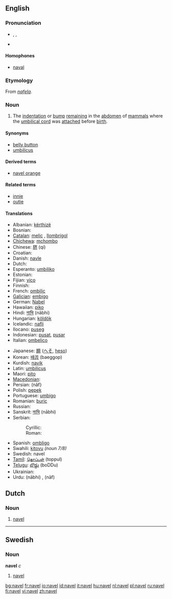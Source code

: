 ==English==

===Pronunciation===
* {{enPR|nā'vəl}}, {{IPA|/ˈneɪvəl/}}, {{SAMPA|/"neIv@l/}}
* {{rhymes|eɪvəl}}

====Homophones====
* [[naval]]

===Etymology===
From {{OE.}} ''[[nafela]]''.

===Noun===
{{en-noun}}

# {{anatomy}} The [[indentation]] or [[bump]] [[remain]]ing in the [[abdomen]] of [[mammal]]s where the [[umbilical cord]] was [[attach]]ed before [[birth]].

====Synonyms====
* [[belly button]] {{italbrac|colloquial}}
* [[umbilicus]]

====Derived terms====
* [[navel orange]]

====Related terms====
*[[innie]]
*[[outie]]

====Translations====
{{trans-top|remnant of umbilical cord}}
*Albanian: [[kërthizë]] {{f}}
*Bosnian: {{t-|bs|pupak|m}}
*[[Catalan]]: [[melic]] {{m}}, [[llombrígol]] {{m}}
*[[Chichewa]]: [[mchombo]]
*Chinese: [[脐]] (qí)
*Croatian: {{t-|hr|pupak|m}}
*Danish: [[navle]] {{c}}
*Dutch: {{t+|nl|navel|m}}
*Esperanto: [[umbiliko]]
*Estonian: {{t-|et|naba}}
*Fijian: [[vico]]
*Finnish: {{t+|fi|napa}}
*French: [[ombilic]] {{m}}
*[[Galician]]: [[embigo]] {{m}}
*German: [[Nabel]] {{m}}
*Hawaiian: [[piko]]
*Hindi: [[नाभि]] (nābhi) {{f}}
*Hungarian: [[köldök]]
*Icelandic: [[nafli]] {{m}}
*Ilocano: [[puseg]]
*Indonesian: [[pusat]], [[pusar]]
*Italian: [[ombelico]] {{m}}
{{trans-mid}}
*Japanese: [[臍]] ([[へそ]], [[heso]])
*Korean: [[배꼽]] (baeggop)
*Kurdish: [[navik]] {{f}}
*Latin: [[umbilicus]] {{m}}
*Maori: [[pito]]
*[[Macedonian]]: {{t|mk|папук|m}}
*Persian: {{FAchar|[[ناف]]}} (nâf}
*Polish: [[pępek]] {{m}}
*Portuguese: [[umbigo]] {{m}}
*Romanian: [[buric]] {{n}}
*Russian: {{t|ru|пупок|tr=pupók|m}}
*Sanskrit: [[नाभि]] (nābhi) {{f}}
*Serbian:
*:Cyrillic: {{t-|sr|пупак|m}}
*:Roman: {{t-|sr|pupak|m}}
*Spanish: [[ombligo]] {{m}}
*Swahili: [[kitovu]] ''(noun 7/8)''
*Swedish: navel {{c}}
*[[Tamil]]: [[தொப்புள்]] (toppul)
*[[Telugu]]: [[బొడ్డు]] (boDDu)
*Ukrainian: {{t|uk|пупок|tr=pupók|m|xs=Ukrainian}}
*Urdu: {{URchar|[[نابھ]]}} (nābhi) {{f}}, {{URchar|[[ناف]]}} (nāf) {{f}}
{{trans-bottom}}

==Dutch==

===Noun===
{{nl-noun2|m|s|tje}}

# [[#English|navel]]

----

==Swedish==

===Noun===
'''navel''' ''c''

# [[#English|navel]]

[[bg:navel]]
[[fr:navel]]
[[io:navel]]
[[id:navel]]
[[it:navel]]
[[hu:navel]]
[[nl:navel]]
[[pl:navel]]
[[ru:navel]]
[[fi:navel]]
[[vi:navel]]
[[zh:navel]]